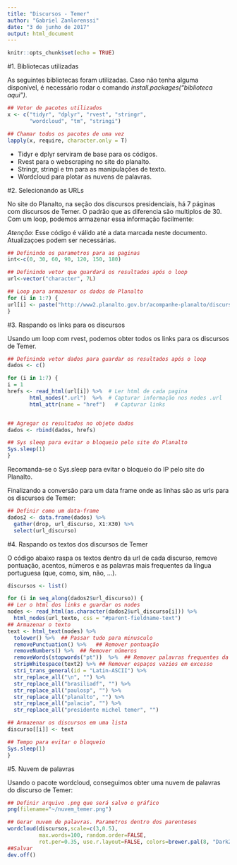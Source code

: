 ```yaml
---
title: "Discursos - Temer"
author: "Gabriel Zanlorenssi"
date: "3 de junho de 2017"
output: html_document
---
```


```r
knitr::opts_chunk$set(echo = TRUE)
```

#1. Bibliotecas utilizadas

As seguintes bibliotecas foram utilizadas. Caso não tenha alguma disponível, é necessário rodar o comando _install.packages("biblioteca aqui")_.  

```r
## Vetor de pacotes utilizados
x <- c("tidyr", "dplyr", "rvest", "stringr", 
       "wordcloud", "tm", "stringi")

## Chamar todos os pacotes de uma vez
lapply(x, require, character.only = T)
```

* Tidyr e dplyr serviram de base para os códigos.
* Rvest para o webscraping no site do planalto.
* Stringr, stringi e tm para as manipulações de texto.
* Wordcloud para plotar as nuvens de palavras.

#2. Selecionando as URLs

No site do Planalto, na seção dos discursos presidenciais, há 7 páginas com discursos de Temer. O padrão que as diferencia são multiplos de 30. Com um loop, podemos armazenar essa informação facilmente:

*Atenção*: Esse código é válido até a data marcada neste documento. Atualizaçoes podem ser necessárias.

```r
## Definindo os parametros para as paginas
int<-c(0, 30, 60, 90, 120, 150, 180)

## Definindo vetor que guardará os resultados após o loop
url<-vector("character", 7L)

## Loop para armazenar os dados do Planalto
for (i in 1:7) {
url[i] <- paste("http://www2.planalto.gov.br/acompanhe-planalto/discursos?b_start:int=",int[i], sep="")
}
```

#3. Raspando os links para os discursos

Usando um loop com rvest, podemos obter todos os links para os discursos de Temer. 

```r
## Definindo vetor dados para guardar os resultados após o loop
dados <- c()

for (i in 1:7) {
i = 1
hrefs <- read_html(url[i]) %>%  # Ler html de cada pagina
       html_nodes(".url")  %>%  # Capturar informação nos nodes .url
       html_attr(name = "href")   # Capturar links


## Agregar os resultados no objeto dados
dados <- rbind(dados, hrefs)

## Sys sleep para evitar o bloqueio pelo site do Planalto
Sys.sleep(1)
}
```

Recomanda-se o Sys.sleep para evitar o bloqueio do IP pelo site do Planalto.

Finalizando a conversão para um data frame onde as linhas são as urls para os discursos de Temer:

```r
## Definir como um data-frame
dados2 <- data.frame(dados) %>% 
  gather(drop, url_discurso, X1:X30) %>% 
  select(url_discurso)
```


#4. Raspando os textos dos discursos de Temer

O código abaixo raspa os textos dentro da url de cada discurso, remove pontuação, acentos, números e as palavras mais frequentes da língua portuguesa (que, como, sim, não, ...).

```r
discursos <- list()

for (i in seq_along(dados2$url_discurso)) {
## Ler o html dos links e guardar os nodes
nodes <- read_html(as.character(dados2$url_discurso[i])) %>% 
  html_nodes(url_texto, css = "#parent-fieldname-text")
## Armazenar o texto
text <- html_text(nodes) %>% 
  tolower() %>%  ## Passar tudo para minusculo
  removePunctuation() %>%   ## Remover pontuação
  removeNumbers() %>%  ## Remover números
  removeWords(stopwords("pt"))  %>%  ## Remover palavras frequentes da lingua portuguesa
  stripWhitespace(text2) %>% ## Remover espaços vazios em excesso
  stri_trans_general(id = "Latin-ASCII") %>% 
  str_replace_all("\n", "") %>% 
  str_replace_all("brasiliadf", "") %>% 
  str_replace_all("paulosp", "") %>% 
  str_replace_all("planalto", "") %>% 
  str_replace_all("palacio", "") %>% 
  str_replace_all("presidente michel temer", "")

## Armazenar os discursos em uma lista
discurso[[i]] <- text

## Tempo para evitar o bloqueio 
Sys.sleep(1)
}
```

#5. Nuvem de palavras

Usando o pacote wordcloud, conseguimos obter uma nuvem de palavras do discurso de Temer:

```r
## Definir arquivo .png que será salvo o gráfico
png(filename="~/nuvem_temer.png")

## Gerar nuvem de palavras. Parametros dentro dos parenteses
wordcloud(discursos,scale=c(3,0.5),
          max.words=100, random.order=FALSE, 
          rot.per=0.35, use.r.layout=FALSE, colors=brewer.pal(8, "Dark2"))
##Salvar
dev.off()
```





